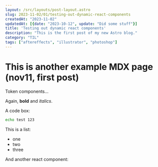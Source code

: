 ```yaml
---
layout: /src/layouts/post-layout.astro
slug: 2023-11-02/01/testing-out-dynamic-react-components
createdAt: "2023-11-02"
updatedAt: [{date: "2023-10-12", update: "Did some stuff"}]
title: 'Testing out dynamic react components'
description: "This is the first post of my new Astro blog."
category: "TIL"
tags: ["aftereffects", "illustrator", "photoshop"]
---
```



# This is another example MDX page (nov11, first post)
 
Token components...

Again, **bold** and _italics_.

<MyComponent2 client:load />


A code box:
```bash
echo test 123
```

This is a list:
- one
- two
- three

And another react component:


<MyComponent client:load />
